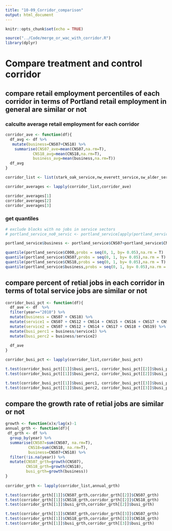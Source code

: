 ```yaml
---
title: "10-09_Corridor_comparison"
output: html_document
---
```


```r
knitr::opts_chunk$set(echo = TRUE)
```
```r
source("../Code/merge_or_wac_with_corridor.R")
library(dplyr)
```

# Compare treatment and control corridor

## compare retail employment percentiles of each corridor in terms of Portland retail employment in general are similar or not

### calculte average retail employment for each corridor

```r

corridor_ave <- function(df){
  df_avg <- df %>% 
   mutate(business=CNS07+CNS18) %>% 
    summarise(CNS07_ave=mean(CNS07,na.rm=T),
            CNS18_avg=mean(CNS18,na.rm=T),
            business_avg=mean(business,na.rm=T))
  df_avg
}

corridor_list <- list(stark_oak_service,nw_everett_service,sw_alder_service)

corridor_averages <- lapply(corridor_list,corridor_ave)

corridor_averages[1]
corridor_averages[2]
corridor_averages[3]
```

### get quantiles
```r
# exclude blocks with no jobs in service sectors
# portland_service_no0_servic <- portland_service[apply(portland_service[,c(3:10)],1,function(x) !all(x==0)),] 

portland_service$business <- portland_service$CNS07+portland_service$CNS18

quantile(portland_service$C000,probs = seq(0, 1, by= 0.05),na.rm = T)
quantile(portland_service$CNS07,probs = seq(0, 1, by= 0.05),na.rm = T)
quantile(portland_service$CNS18,probs = seq(0, 1, by= 0.05),na.rm = T)
quantile(portland_service$business,probs = seq(0, 1, by= 0.05),na.rm = T)
```


## compare percent of retial jobs in each corridor in terms of total service jobs are similar or not
```r

corridor_busi_pct <- function(df){
  df_ave <- df  %>% 
  filter(year=="2010") %>% 
  mutate(business = CNS07 + CNS18) %>%
  mutate(service1 = CNS07 + CNS12 + CNS14 + CNS15 + CNS16 + CNS17 + CNS18 + CNS19) %>%
  mutate(service2 = CNS07 + CNS12 + CNS14 + CNS17 + CNS18 + CNS19) %>%
  mutate(busi_perc1 = business/service1) %>%
  mutate(busi_perc2 = business/service2)
  
  df_ave
}

corridor_busi_pct <- lapply(corridor_list,corridor_busi_pct)

t.test(corridor_busi_pct[[1]]$busi_perc1, corridor_busi_pct[[2]]$busi_perc1)
t.test(corridor_busi_pct[[1]]$busi_perc2, corridor_busi_pct[[2]]$busi_perc2)

t.test(corridor_busi_pct[[1]]$busi_perc1, corridor_busi_pct[[3]]$busi_perc1)
t.test(corridor_busi_pct[[1]]$busi_perc2, corridor_busi_pct[[3]]$busi_perc2)

```


## compare the growth rate of retial jobs are similar or not
```r
growth <- function(x)x/lag(x)-1
annual_grth <- function(df){
 df_grth <- df %>% 
  group_by(year) %>% 
  summarise(CNS07=sum(CNS07, na.rm=T),
          CNS18=sum(CNS18, na.rm=T),
          business=CNS07+CNS18) %>% 
  filter(!is.na(year)) %>% 
  mutate(CNS07_grth=growth(CNS07),
         CNS18_grth=growth(CNS18),
         busi_grth=growth(business))
}
  
corridor_grth <- lapply(corridor_list,annual_grth)

t.test(corridor_grth[[1]]$CNS07_grth,corridor_grth[[2]]$CNS07_grth)
t.test(corridor_grth[[1]]$CNS18_grth,corridor_grth[[2]]$CNS18_grth)
t.test(corridor_grth[[1]]$busi_grth,corridor_grth[[2]]$busi_grth)

t.test(corridor_grth[[1]]$CNS07_grth,corridor_grth[[3]]$CNS07_grth)
t.test(corridor_grth[[1]]$CNS18_grth,corridor_grth[[3]]$CNS18_grth)
t.test(corridor_grth[[1]]$busi_grth,corridor_grth[[3]]$busi_grth)


```

